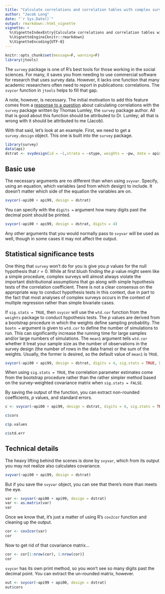 ```yaml
---
title: "Calculate correlations and correlation tables with complex survey data"
author: "Jacob Long"
date: "`r Sys.Date()`"
output: rmarkdown::html_vignette
vignette: >
  %\VignetteIndexEntry{Calculate correlations and correlation tables with complex survey data}
  %\VignetteEngine{knitr::rmarkdown}
  %\VignetteEncoding{UTF-8}
---
```


```r
knitr::opts_chunk$set(message=F, warning=F)
library(jtools)
```

The `survey` package is one of R's best tools for those working in the social sciences. 
For many, it saves you from needing to use commercial software for research that uses
survey data. However, it lacks one function that many academic researchers often 
need to report in publications: correlations. The `svycor` function in `jtools` helps to fill that gap. 

A note, however, is necessary. The initial motivation to add this feature comes from a [response to a question](http://stackoverflow.com/questions/34418822/pearson-correlation-coefficient-in-rs-survey-package#41031088) about
calculating correlations with the `survey` package written by Thomas Lumley, the `survey`
package author. All that is good about this function should be attributed to Dr. Lumley;
all that is wrong with it should be attributed to me (Jacob).

With that said, let's look at an example. First, we need to get a `survey.design` 
object. This one is built into the `survey` package.

```r
library(survey)
data(api)
dstrat <- svydesign(id = ~1,strata = ~stype, weights = ~pw, data = apistrat, fpc=~fpc)
```

## Basic use

The necessary arguments are no different than when using `svyvar`. Specify, using 
an equation, which variables (and from which design) to include. It doesn't matter
which side of the equation the variables are on.

```r
svycor(~api00 + api99, design = dstrat)
```

You can specify with the `digits =` argument how many digits past the decimal point
should be printed.

```r
svycor(~api00 + api99, design = dstrat, digits = 4)
```

Any other arguments that you would normally pass to `svyvar` will be used as well,
though in some cases it may not affect the output.

## Statistical significance tests

One thing that `survey` won't do for you is give you *p* values for the null hypothesis
that $r = 0$. While at first blush finding the *p* value might seem like a simple 
procedure, complex surveys will almost always violate the important distributional
assumptions that go along with simple hypothesis tests of the correlation coefficient.
There is not a clear consensus on the appropriate way to conduct hypothesis tests in
this context, due in part to the fact that most analyses of complex
surveys occurs in the context of multiple regression rather than simple bivariate cases.

If `sig.stats = TRUE`, then `svycor` will use the `wtd.cor` function from the `weights`
package to conduct hypothesis tests. The *p* values are derived from a bootstrap 
procedure in which the weights define sampling probability. The `bootn =` argument
is given to `wtd.cor` to define the number of simulations to run. This can significantly
increase the running time for large samples and/or large numbers of simulations. The 
`mean1` argument tells `wtd.cor` whether it treat your sample size as the number of
observations in the survey design (the number of rows in the data frame) or the 
sum of the weights. Usually, the former is desired, so the default value of `mean1` is 
`TRUE`.

```r
svycor(~api00 + api99, design = dstrat, digits = 4, sig.stats = TRUE, bootn = 2000, mean1 = TRUE)
```

When using `sig.stats = TRUE`, the correlation parameter estimates come from the 
bootstrap procedure rather than the rather simpler method based on the survey-weighted
covariance matrix when `sig.stats = FALSE`.

By saving the output of the function, you can extract non-rounded coefficients, *p* 
values, and standard errors.

```r
c <- svycor(~api00 + api99, design = dstrat, digits = 4, sig.stats = TRUE, bootn = 2000, mean1 = TRUE)

c$cors

c$p.values

c$std.err
```


## Technical details

The heavy lifting behind the scenes is done by `svyvar`, which from its output you
may not realize also calculates covariance.

```r
svyvar(~api00 + api99, design = dstrat)
```

But if you save the `svyvar` object, you can see that there's more than meets the eye.

```r
var <- svyvar(~api00 + api99, design = dstrat)
var <- as.matrix(var)
var
```
Once we know that, it's just a matter of using R's `cov2cor` function and cleaning 
up the output.

```r
cor <- cov2cor(var)
cor
```

Now to get rid of that covariance matrix...

```r
cor <- cor[1:nrow(cor), 1:nrow(cor)]
cor
```

`svycor` has its own print method, so you won't see so many digits past the decimal
point. You can extract the un-rounded matrix, however.

```r
out <- svycor(~api99 + api00, design = dstrat)
out$cors
```

